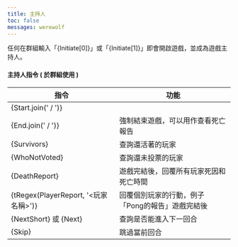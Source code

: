 ```yaml
---
title: 主持人
toc: false
messages: werewolf
---
```


任何在群組輸入「{Initiate[0]}」或「{Initiate[1]}」即會開啟遊戲，並成為遊戲主持人。

#### 主持人指令 ( 於群組使用 )

| 指令                                 | 功能                                             |
| ------------------------------------ | ------------------------------------------------ |
| {Start.join(' / ')}                  |                                                  |
| {End.join(' / ')}                    | 強制結束遊戲，可以用作查看死亡報告               |
| {Survivors}                          | 查詢還活著的玩家                                 |
| {WhoNotVoted}                        | 查詢還未投票的玩家                               |
| {DeathReport}                        | 遊戲完結後，回覆所有玩家死因和死亡時間           |
| {tRegex(PlayerReport, '<玩家名稱>')} | 回覆個別玩家的行動，例子「Pong的報告」遊戲完結後 |
| {NextShort} 或 {Next}                | 查詢是否能進入下一回合                           |
| {Skip}                               | 跳過當前回合                                     |

